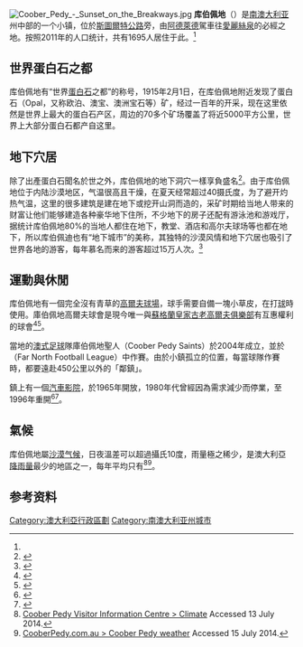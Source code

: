 {{expand|time=2014-09-13T14:49:21+00:00}}
{{NoteTA
|G1=Country
}}
{{Infobox Australian place | type = town
| name     =  库伯佩地
| state    =  sa
| image    =  Coober Pedy01.JPG
| caption  =  库伯佩地镇
| lga      =  {{tsl|en|District Council of Coober Pedy|库伯佩地区议会}}
| postcode =  5723
| pop      =  1,695人
| pop_year = 2011年
| pop_footnotes = <ref name="ABS">{{Census 2011 AUS|id=SSC40126|name=Coober Pedy (State Suburb)|quick=on|accessdate=24 October 2012}}</ref>
| coordinates ={{Coord|29|0|40|S|134|45|20|E|scale:40000|display=inline,title}}
| latd  =29 |latm =0 |lats  =40
| longd =134 |longm =45 |longs =20
| est      =  1915年
| stategov =
| fedgov   =  [[格雷_(澳大利亚国会选区)|格雷]]
| dist1    =  846
| location1=  阿德莱德
| dist2    =
| location2=
}}
[[File:Coober_Pedy_-_Sunset_on_the_Breakways.jpg|thumb]]
'''库伯佩地'''（{{lang-en|Coober Pedy}}）是[[南澳大利亚|南澳大利亚]]州中部的一个小镇，位於[[斯圖爾特公路|斯圖爾特公路]]旁，由[[阿德萊德|阿德萊德]]駕車往[[愛麗絲泉|愛麗絲泉]]的必經之地。按照2011年的人口统计，共有1695人居住于此。<ref name= "ABS"/> 

==世界蛋白石之都==
库伯佩地有“世界[[蛋白石|蛋白石]]之都”的称号，1915年2月1日，在库伯佩地附近发现了蛋白石（Opal，又称欧泊、澳宝、澳洲宝石等）矿，经过一百年的开采，现在这里依然是世界上最大的蛋白石产区，周边的70多个矿场覆盖了将近5000平方公里，世界上大部分蛋白石都产自这里。

==地下穴居==
除了出產蛋白石聞名於世之外，库伯佩地的地下洞穴一樣享負盛名<ref>{{cite web |url=http://www.cpcouncil.sa.gov.au/docs/Approved+Dugout+Guidelines+17+Feb+03.doc |title=Document |accessdate=2007-09-11 |archiveurl=https://web.archive.org/web/20040919101011/http://www.cpcouncil.sa.gov.au/docs/Approved+Dugout+Guidelines+17+Feb+03.doc |archivedate=September 19, 2004 }}</ref>。由于库伯佩地位于内陆沙漠地区，气温很高且干燥，在夏天经常超过40摄氏度，为了避开灼热气温，这里的很多建筑是建在地下或挖开山洞而造的，采矿时期给当地人带来的财富让他们能够建造各种豪华地下住所，不少地下的房子还配有游泳池和游戏厅，据统计库伯佩地80%的当地人都住在地下，教堂、酒店和高尔夫球场等也都在地下，所以库伯佩迪也有“地下城市”的美称，其独特的沙漠风情和地下穴居也吸引了世界各地的游客，每年慕名而来的游客超过15万人次。<ref>{{cite web |title=库伯佩迪 Coober Pedy |url=https://australia51.com/city/Coober%20Pedy/ |website=澳洲无忧网 |accessdate=2020-10-02 |archive-date=2020-09-21 |archive-url=https://web.archive.org/web/20200921005419/https://australia51.com/city/Coober%20Pedy/ |dead-url=no }}</ref>

==運動與休閒==
库伯佩地有一個完全沒有青草的[[高爾夫球場|高爾夫球場]]，球手需要自備一塊小草皮，在打[[高爾夫球_(球)|球]]時使用。庫伯佩地高爾夫球會是現今唯一與[[蘇格蘭|蘇格蘭]][[皇家古老高爾夫俱樂部|皇家古老高爾夫俱樂部]]有互惠權利的球會<ref>{{cite book | last = Lane | first = James M. | title = Moon Living Abroad in Australia | year = 2008 | publisher = Seal Press | location = Berkeley, CA | page = [https://archive.org/details/livingabroadinau00lane/page/247 247] | isbn = 978-1-59880-139-2 | url = https://archive.org/details/livingabroadinau00lane/page/247 }}</ref><ref>{{cite news|url=https://www.espn.com.au/golf/story/_/id/13173734/st-andrews-kooky-deal-opal-fields-golf-club|title=St. Andrews' kooky deal with an Australian golf club|date=2015-07-10|publisher=ESPN|author=Scott Eden|accessdate=2020-09-23|archive-date=2020-10-02|archive-url=https://web.archive.org/web/20201002063747/https://www.espn.com.au/golf/story/_/id/13173734/st-andrews-kooky-deal-opal-fields-golf-club|dead-url=no}}</ref>。

當地的[[澳式足球|澳式足球]]隊庫伯佩地聖人（Coober Pedy Saints）於2004年成立，並於{{le|遠北足球聯賽|Far North Football League}}（Far North Football League）中作賽。由於小鎮孤立的位置，每當球隊作賽時，都要遠赴450公里以外的「鄰鎮」{{le|羅克斯比丘陵|Roxby Downs, South Australia}}。

鎮上有一個[[汽車影院|汽車影院]]，於1965年開放，1980年代曾經因為需求減少而停業，至1996年重開<ref>{{cite web|url=http://www.cooberpedydrivein.org.au/history.html|title=History of the Coober Pedy Drive-in|access-date=7 April 2019|archive-date=2020-10-01|archive-url=https://web.archive.org/web/20201001183916/http://www.cooberpedydrivein.org.au/history.html|dead-url=no}}</ref><ref>{{cite news|url=https://www.abc.net.au/news/2019-04-07/coober-pedy-opal-town-remote-drive-in-cinema/10917084|title=Coober Pedy's desert drive-in cinema a feast for the eyes — and not just on-screen|publisher=Australian Broadcasting Corporation|author=Patrick Martin|date=7 April 2019|access-date=7 April 2019|archive-date=2020-08-19|archive-url=https://web.archive.org/web/20200819122919/https://www.abc.net.au/news/2019-04-07/coober-pedy-opal-town-remote-drive-in-cinema/10917084|dead-url=no}}</ref>。

==氣候==
库伯佩地屬[[沙漠气候|沙漠气候]]，日夜溫差可以超過攝氏10度，雨量極之稀少，是澳大利亞[[降雨量|降雨量]]最少的地區之一，每年平均只有{{convert|130|mm|in}}<ref>[http://www.cooberpedy.sa.gov.au/page.aspx?u=368 Coober Pedy Visitor Information Centre > Climate] {{Wayback|url=http://www.cooberpedy.sa.gov.au/page.aspx?u=368 |date=20190729102455 }} Accessed 13 July 2014.</ref><ref>[http://www.cooberpedy.com.au/coober-pedy-weather/ CooberPedy.com.au > Coober Pedy weather] {{Wayback|url=http://www.cooberpedy.com.au/coober-pedy-weather/ |date=20090912154944 }} Accessed 15 July 2014.</ref>。
{{Weather box
|location = Coober Pedy Airport
|metric first = Yes
|single line = Yes
|open = yes
|Jan record high C = 47.8
|Feb record high C = 47.0
|Mar record high C = 43.9
|Apr record high C = 41.5
|May record high C = 33.5
|Jun record high C = 32.1
|Jul record high C = 30.4
|Aug record high C = 34.3
|Sep record high C = 39.4
|Oct record high C = 44.8
|Nov record high C = 45.4
|Dec record high C = 48.3
|year record high C = 48.3
|Jan high C = 36.9
|Feb high C = 35.5
|Mar high C = 31.9
|Apr high C = 27.3
|May high C = 22.1
|Jun high C = 18.3
|Jul high C = 18.7
|Aug high C = 21.1
|Sep high C = 25.7
|Oct high C = 29.1
|Nov high C = 32.2
|Dec high C = 34.7
|year high C = 
|Jan mean C = 29.6
|Feb mean C = 28.5
|Mar mean C = 25.2
|Apr mean C = 20.9
|May mean C = 16.1
|Jun mean C = 12.6
|Jul mean C = 12.6
|Aug mean C = 14.4
|Sep mean C = 18.4
|Oct mean C = 21.7
|Nov mean C = 24.9
|Dec mean C = 27.4
|year mean C = 
|Jan low C = 22.3
|Feb low C = 21.5
|Mar low C = 18.5
|Apr low C = 14.4
|May low C = 10.1
|Jun low C = 6.9
|Jul low C = 6.4
|Aug low C = 7.6
|Sep low C = 11.1
|Oct low C = 14.3
|Nov low C = 17.6
|Dec low C = 20.1
|year low C = 
|Jan record low C = 12.0
|Feb record low C = 12.0
|Mar record low C = 9.2
|Apr record low C = 1.5
|May record low C = 2.0
|Jun record low C = -0.1	
|Jul record low C = -0.4	
|Aug record low C = 0.9
|Sep record low C = 2.9
|Oct record low C = 5.5
|Nov record low C = 7.1
|Dec record low C = 10.1
|year record low C = 	
|precipitation colour = green
|Jan precipitation mm = 13.7
|Feb precipitation mm = 14.1
|Mar precipitation mm = 10.7
|Apr precipitation mm = 12.3
|May precipitation mm = 9.8
|Jun precipitation mm = 12.4
|Jul precipitation mm = 4.7
|Aug precipitation mm = 6.5
|Sep precipitation mm = 8.9
|Oct precipitation mm = 10.2
|Nov precipitation mm = 13.8
|Dec precipitation mm = 19.1
|year precipitation mm = 
|unit precipitation days = 1 mm
|Jan precipitation days = 1.6
|Feb precipitation days = 1.5
|Mar precipitation days = 1.4
|Apr precipitation days = 1.6
|May precipitation days = 1.7
|Jun precipitation days = 1.9
|Jul precipitation days = 1.2
|Aug precipitation days = 1.4
|Sep precipitation days = 1.4
|Oct precipitation days = 2.0
|Nov precipitation days = 2.8	
|Dec precipitation days = 2.8
|year precipitation days = 
|Jan humidity = 18
|Feb humidity = 22
|Mar humidity = 22
|Apr humidity = 26
|May humidity = 33
|Jun humidity = 41
|Jul humidity = 37
|Aug humidity = 29	
|Sep humidity = 24
|Oct humidity = 22
|Nov humidity = 21
|Dec humidity = 20
|year humidity = 	
|source 1 = [[Bureau_of_Meteorology_(Australia)|Bureau of Meteorology]]<ref>{{BoM Aust stats|site_ref=cw_016090|site_name=Coober Pedy Airport|accessdate=29 March 2020}}</ref>
}}


==参考资料==
{{reflist}}

[[Category:澳大利亞行政區劃|Category:澳大利亞行政區劃]]
[[Category:南澳大利亚州城市|Category:南澳大利亚州城市]]